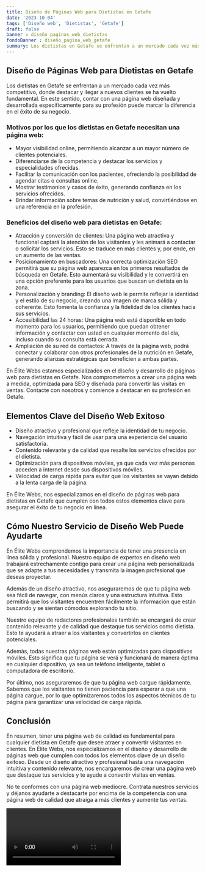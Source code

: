 ```yaml
---
title: Diseño de Páginas Web para Dietistas en Getafe
date: '2023-10-04'
tags: ['Diseño web', 'Dietistas', 'Getafe']
draft: false
banner : diseño_paginas_web_dietistas
fondoBanner : diseño_pagina_web_getafe
summary: Los dietistas en Getafe se enfrentan a un mercado cada vez más competitivo, donde destacar y llegar a nuevos clientes se ha vuelto fundamental. En este sentido, contar con una página web diseñada y desarrollada específicamente para su profesión puede marcar la diferencia en el éxito de su negocio. 
---
```


## Diseño de Páginas Web para Dietistas en Getafe

Los dietistas en Getafe se enfrentan a un mercado cada vez más competitivo, donde destacar y llegar a nuevos clientes se ha vuelto fundamental. En este sentido, contar con una página web diseñada y desarrollada específicamente para su profesión puede marcar la diferencia en el éxito de su negocio. 

### Motivos por los que los dietistas en Getafe necesitan una página web:

- Mayor visibilidad online, permitiendo alcanzar a un mayor número de clientes potenciales.
- Diferenciarse de la competencia y destacar los servicios y especialidades ofrecidas.
- Facilitar la comunicación con los pacientes, ofreciendo la posibilidad de agendar citas o consultas online.
- Mostrar testimonios y casos de éxito, generando confianza en los servicios ofrecidos.
- Brindar información sobre temas de nutrición y salud, convirtiéndose en una referencia en la profesión.

### Beneficios del diseño web para dietistas en Getafe:

- Atracción y conversión de clientes: Una página web atractiva y funcional captará la atención de los visitantes y les animará a contactar o solicitar los servicios. Esto se traduce en más clientes y, por ende, en un aumento de las ventas.
- Posicionamiento en buscadores: Una correcta optimización SEO permitirá que su página web aparezca en los primeros resultados de búsqueda en Getafe. Esto aumentará su visibilidad y le convertirá en una opción preferente para los usuarios que buscan un dietista en la zona.
- Personalización y branding: El diseño web le permite reflejar la identidad y el estilo de su negocio, creando una imagen de marca sólida y coherente. Esto fomenta la confianza y la fidelidad de los clientes hacia sus servicios.
- Accesibilidad las 24 horas: Una página web está disponible en todo momento para los usuarios, permitiendo que puedan obtener información y contactar con usted en cualquier momento del día, incluso cuando su consulta está cerrada.
- Ampliación de su red de contactos: A través de la página web, podrá conectar y colaborar con otros profesionales de la nutrición en Getafe, generando alianzas estratégicas que beneficien a ambas partes.

En Élite Webs estamos especializados en el diseño y desarrollo de páginas web para dietistas en Getafe. Nos comprometemos a crear una página web a medida, optimizada para SEO y diseñada para convertir las visitas en ventas. Contacte con nosotros y comience a destacar en su profesión en Getafe.

<GifSeo />

<Cta />

## Elementos Clave del Diseño Web Exitoso

- Diseño atractivo y profesional que refleje la identidad de tu negocio.
- Navegación intuitiva y fácil de usar para una experiencia del usuario satisfactoria.
- Contenido relevante y de calidad que resalte los servicios ofrecidos por el dietista.
- Optimización para dispositivos móviles, ya que cada vez más personas acceden a internet desde sus dispositivos móviles.
- Velocidad de carga rápida para evitar que los visitantes se vayan debido a la lenta carga de la página.

En Élite Webs, nos especializamos en el diseño de páginas web para dietistas en Getafe que cumplen con todos estos elementos clave para asegurar el éxito de tu negocio en línea.

## Cómo Nuestro Servicio de Diseño Web Puede Ayudarte

En Élite Webs comprendemos la importancia de tener una presencia en línea sólida y profesional. Nuestro equipo de expertos en diseño web trabajará estrechamente contigo para crear una página web personalizada que se adapte a tus necesidades y transmita la imagen profesional que deseas proyectar.

Además de un diseño atractivo, nos aseguraremos de que tu página web sea fácil de navegar, con menús claros y una estructura intuitiva. Esto permitirá que los visitantes encuentren fácilmente la información que están buscando y se sientan cómodos explorando tu sitio.

Nuestro equipo de redactores profesionales también se encargará de crear contenido relevante y de calidad que destaque tus servicios como dietista. Esto te ayudará a atraer a los visitantes y convertirlos en clientes potenciales.

Además, todas nuestras páginas web están optimizadas para dispositivos móviles. Esto significa que tu página se verá y funcionará de manera óptima en cualquier dispositivo, ya sea un teléfono inteligente, tablet o computadora de escritorio.

Por último, nos aseguraremos de que tu página web cargue rápidamente. Sabemos que los visitantes no tienen paciencia para esperar a que una página cargue, por lo que optimizaremos todos los aspectos técnicos de tu página para garantizar una velocidad de carga rápida.

## Conclusión

En resumen, tener una página web de calidad es fundamental para cualquier dietista en Getafe que desee atraer y convertir visitantes en clientes. En Élite Webs, nos especializamos en el diseño y desarrollo de páginas web que cumplen con todos los elementos clave de un diseño exitoso. Desde un diseño atractivo y profesional hasta una navegación intuitiva y contenido relevante, nos encargaremos de crear una página web que destaque tus servicios y te ayude a convertir visitas en ventas.

No te conformes con una página web mediocre. Contrata nuestros servicios y déjanos ayudarte a destacarte por encima de la competencia con una página web de calidad que atraiga a más clientes y aumente tus ventas.

<Video />

<CtaBot job='Dietistas' city='Getafe'/>

<Gmaps query='Getafe+españa+maps' />
